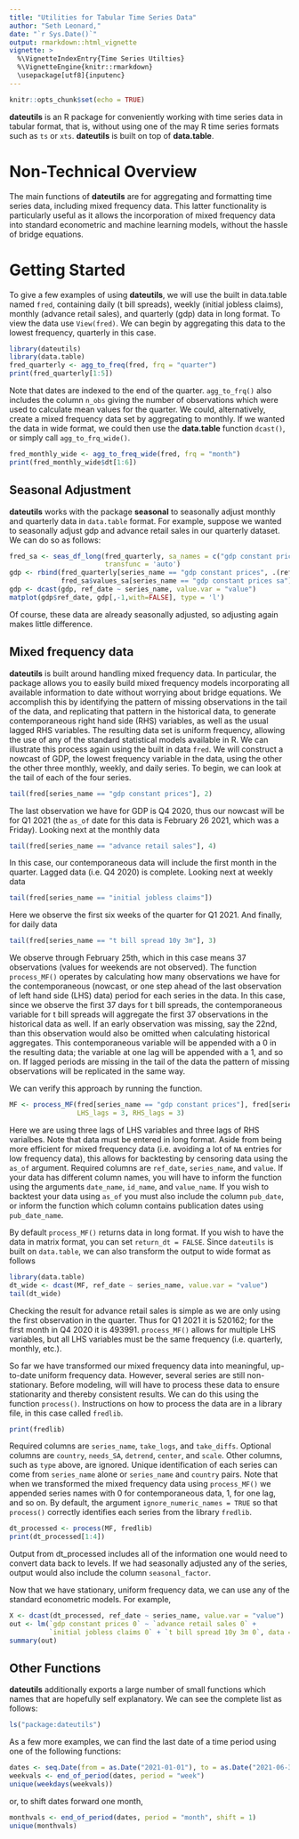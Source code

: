 ```yaml
---
title: "Utilities for Tabular Time Series Data"
author: "Seth Leonard,"
date: "`r Sys.Date()`"
output: rmarkdown::html_vignette
vignette: >
  %\VignetteIndexEntry{Time Series Utilties}
  %\VignetteEngine{knitr::rmarkdown}
  \usepackage[utf8]{inputenc}
---
```



```r
knitr::opts_chunk$set(echo = TRUE)
```

**dateutils** is an R package for conveniently working with time series data in tabular format, that is, without using one of the may R time series formats such as `ts` or `xts`. **dateutils** is built on top of **data.table**.

# Non-Technical Overview

The main functions of **dateutils** are for aggregating and formatting time series data, including mixed frequency data. This latter functionality is particularly useful as it allows the incorporation of mixed frequency data into standard econometric and machine learning models, without the hassle of bridge equations.

# Getting Started

To give a few examples of using **dateutils**, we will use the built in data.table named `fred`, containing daily (t bill spreads), weekly (initial jobless claims), monthly (advance retail sales), and quarterly (gdp) data in long format. To view the data use `View(fred)`. We can begin by aggregating this data to the lowest frequency, quarterly in this case. 


```r
library(dateutils)
library(data.table)
fred_quarterly <- agg_to_freq(fred, frq = "quarter")
print(fred_quarterly[1:5])
```

Note that dates are indexed to the end of the quarter. `agg_to_frq()` also includes the column `n_obs` giving the number of observations which were used to calculate mean values for the quarter. We could, alternatively, create a mixed frequency data set by aggregating to monthly. If we wanted the data in wide format, we could then use the **data.table** function `dcast()`, or simply call `agg_to_frq_wide()`. 

```r
fred_monthly_wide <- agg_to_freq_wide(fred, frq = "month")
print(fred_monthly_wide$dt[1:6])
```

## Seasonal Adjustment

**dateutils** works with the package **seasonal** to seasonally adjust monthly and quarterly data in `data.table` format. For example, suppose we wanted to seasonally adjust gdp and advance retail sales in our quarterly dataset. We can do so as follows:

```r
fred_sa <- seas_df_long(fred_quarterly, sa_names = c("gdp constant prices", "advance retail sales"),
                        transfunc = 'auto')
gdp <- rbind(fred_quarterly[series_name == "gdp constant prices", .(ref_date, series_name, value)],
             fred_sa$values_sa[series_name == "gdp constant prices sa"])
gdp <- dcast(gdp, ref_date ~ series_name, value.var = "value")
matplot(gdp$ref_date, gdp[,-1,with=FALSE], type = 'l')
```

Of course, these data are already seasonally adjusted, so adjusting again makes little difference. 

## Mixed frequency data

**dateutils** is built around handling mixed frequency data. In particular, the package allows you to easily build mixed frequency models incorporating all available information to date without worrying about bridge equations. We accomplish this by identifying the pattern of missing observations in the tail of the data, and replicating that pattern in the historical data, to generate contemporaneous right hand side (RHS) variables, as well as the usual lagged RHS variables. The resulting data set is uniform frequency, allowing the use of any of the standard statistical models available in R. We can illustrate this process again using the built in data `fred`. We will construct a nowcast of GDP, the lowest frequency variable in the data, using the other the other three monthly, weekly, and daily series. To begin, we can look at the tail of each of the four series. 
```r
tail(fred[series_name == "gdp constant prices"], 2)
```
The last observation we have for GDP is Q4 2020, thus our nowcast will be for Q1 2021 (the `as_of` date for this data is February 26 2021, which was a Friday). Looking next at the monthly data

```r
tail(fred[series_name == "advance retail sales"], 4)
```
In this case, our contemporaneous data will include the first month in the quarter. Lagged data (i.e. Q4 2020) is complete. Looking next at weekly data

```r
tail(fred[series_name == "initial jobless claims"])
```
Here we observe the first six weeks of the quarter for Q1 2021. And finally, for daily data
```r
tail(fred[series_name == "t bill spread 10y 3m"], 3)
```
We observe through February 25th, which in this case means 37 observations (values for weekends are not observed). The function `process_MF()` operates by calculating how many observations we have for the contemporaneous (nowcast, or one step ahead of the last observation of left hand side (LHS) data) period for each series in the data. In this case, since we observe the first 37 days for t bill spreads, the contemporaneous variable for t bill spreads will aggregate the first 37 observations in the historical data as well. If an early observation was missing, say the 22nd, than this observation would also be omitted when calculating historical aggregates. This contemporaneous variable will be appended with a 0 in the resulting data; the variable at one lag will be appended with a 1, and so on. If lagged periods are missing in the tail of the data the pattern of missing observations will be replicated in the same way. 

We can verify this approach by running the function. 
```r
MF <- process_MF(fred[series_name == "gdp constant prices"], fred[series_name != "gdp constant prices"],
                 LHS_lags = 3, RHS_lags = 3) 
```
Here we are using three lags of LHS variables and three lags of RHS varialbes. Note that data must be entered in long format. Aside from being more efficient for mixed frequency data (i.e. avoiding a lot of `NA` entries for low frequency data), this allows for backtesting by censoring data using the `as_of` argument. Required columns are `ref_date`, `series_name`, and `value`. If your data has different column names, you will have to inform the function using the arguments `date_name`, `id_name`, and `value_name`. If you wish to backtest your data using `as_of` you must also include the column `pub_date`, or inform the function which column contains publication dates using `pub_date_name`. 

By default `process_MF()` returns data in long format. If you wish to have the data in matrix format, you can set `return_dt = FALSE`. Since `dateutils` is built on `data.table`, we can also transform the output to wide format as follows
```r
library(data.table)
dt_wide <- dcast(MF, ref_date ~ series_name, value.var = "value")
tail(dt_wide)
```
Checking the result for advance retail sales is simple as we are only using the first observation in the quarter. Thus for Q1 2021 it is 520162; for the first month in Q4 2020 it is 493991. `process_MF()` allows for multiple LHS variables, but all LHS variables must be the same frequency (i.e. quarterly, monthly, etc.).

So far we have transformed our mixed frequency data into meaningful, up-to-date uniform frequency data. However, several series are still non-stationary. Before modeling, will will have to process these data to ensure stationarity and thereby consistent results. We can do this using the function `process()`. Instructions on how to process the data are in a library file, in this case called `fredlib`.
```r
print(fredlib)
```
Required columns are `series_name`, `take_logs`, and `take_diffs`. Optional columns are `country`, `needs_SA`, `detrend`, `center`, and `scale`. Other columns, such as `type` above, are ignored. Unique identification of each series can come from `series_name` alone or `series_name` and `country` pairs. Note that when we transformed the mixed frequency data using `process_MF()` we appended series names with 0 for contemporaneous data, 1, for one lag, and so on. By default, the argument `ignore_numeric_names = TRUE` so that `process()` correctly identifies each series from the library `fredlib`. 
```r
dt_processed <- process(MF, fredlib)
print(dt_processed[1:4])
```
Output from dt_processed includes all of the information one would need to convert data back to levels. If we had seasonally adjusted any of the series, output would also include the column `seasonal_factor`.

Now that we have stationary, uniform frequency data, we can use any of the standard econometric models. For example, 
```r
X <- dcast(dt_processed, ref_date ~ series_name, value.var = "value")
out <- lm(`gdp constant prices 0` ~ `advance retail sales 0` + 
          `initial jobless claims 0` + `t bill spread 10y 3m 0`, data = X)
summary(out)
```


## Other Functions

**dateutils** additionally exports a large number of small functions which names that are hopefully self explanatory. We can see the complete list as follows:

```r
ls("package:dateutils")
```

As a few more examples, we can find the last date of a time period using one of the following functions:

```r
dates <- seq.Date(from = as.Date("2021-01-01"), to = as.Date("2021-06-30"), by = "day")
weekvals <- end_of_period(dates, period = "week")
unique(weekdays(weekvals))
```
or, to shift dates forward one month,

```r
monthvals <- end_of_period(dates, period = "month", shift = 1)
unique(monthvals)
```
